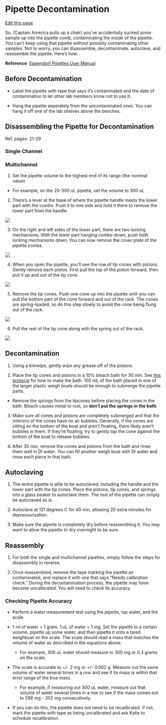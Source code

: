 # Pipette Decontamination

[Edit this page](https://drk-lo.github.io/lotterhoslabprotocols/molecprot_pipettedecontamination.html)

So, (Captain America pulls up a chair) you've accidentally sucked some sample up into the pipette comb, contaminating the inside of the pipette. You can't keep using that pipette without possbily contaminating other samples. Not to worry, you can disassemble, decontaminate, autoclave, and reassemble the pipette. Here's how.

**Reference**: [Eppendorf Pipettes User Manual](https://www.eppendorf.com/product-media/doc/en/186591/Eppendorf_Liquid-Handling_Operating-manual_Research-plus_Eppendorf-Research-plus.pdf)

## Before Decontamination

- Label the pipette with tape that says it's contaminated and the date of contamination to let other lab members know not to use it.

- Hang the pipette seperately from the uncontaminated ones. You can hang it off one of the lab shelves above the benches.

## Disassembling the Pipette for Decontamination

Ref. pages: 21-29

### Single Channel



### Multichannel 

1. Set the pipette volume to the highest end of its range (the nominal value)

  - For example, on the 20-300 uL pipette, set the volume to 300 uL

2. There's a lever at the base of where the pipette handle meets the lower part with the combs. Push it to one side and hold it there to remove the lower part from the handle.

![](img/rem_low.png)

3. On the right and left sides of the lower part, there are two locking mechanisms. With the lower part hanging combs-down, push both locking mechanisms down. You can now remove the cover plate of the pipette combs.

![](img/open_low.png)

4. When you open the pipette, you'll see the row of tip cones with pistons. Gently remove each piston. First pull the top of the piston forward, then pull it up and out of the tip cone.

![](img/rem_piston.png)

5. Remove the tip cones. Push one cone up into the pipette until you can pull the bottom part of the cone forward and out of the rack. The cones are spring-loaded, so do this step slowly to avoid the cone being flung out of the rack.

![](img/rem_tipcone.png)

6. Pull the rest of the tip cone along with the spring out of the rack.

![](img/rem_tipcone2.png)

## Decontamination

1. Using a kimwipe, gently wipe any grease off of the pistons.

2. Place the tip cones and pistons in a 10% bleach bath for 30 min. See [this protocol](https://drk-lo.github.io/lotterhoslabprotocols/molecprot_solutionrecipes.html) for how to make the bath. 100 mL of the bath placed in one of the larger plastic weigh boats should be enough to submerge the pipette parts.

  - Remove the springs from the tipcones before placing the cones in the bath. Bleach causes metal to rust, so **don't put the springs in the bath**.

3. Make sure all cones and pistons are completely submerged and that the interiors of the cones have no air bubbles. Generally, if the cones are sitting on the bottom of the boat and aren't floating, there likely aren't bubbles in them. If they're floating, try to gently tap the cone against the bottom of the boat to release bubbles.

4. After 30 min, remove the cones and pistons from the bath and rinse them well in DI water. You can fill another weigh boat with DI water and rinse each piece in that bath. 

## Autoclaving

1. The entire pipette is able to be autoclaved, including the handle and the lower part with the tip cones. Place the pistons, tip cones, and springs into a glass beaker to autoclave them. The rest of the pipette can simply be autoclaved as is.

2. Autoclave at 121 degrees C for 40 min, allowing 20 extra minutes for depressurization.

3. Make sure the pipette is completely dry before reassembling it. You may want to allow the pipette to dry overnight to be sure.

## Reassembly

1. For both the single and multichannel pipettes, simply follow the steps for disassembly in reverse.

2. Once reassembled, remove the tape marking the pipette as contaminated, and replace it with one that says "Needs calibration check." During the decontamination process, the pipette may have become uncalibrated. You will need to check its accuracy.

### Checking Pipette Accuracy

- Perform a water measurement test using the pipette, tap water, and the scale.

- 1 ml of water = 1 gram. 1 uL of water = 1 mg. Set the pipette to a certain volume, pipette up some water, and then pipette it onto a tared weighboat on the scale. The scale should read a mass that matches the volume of water as described in the equations above.

   - For example, 300 uL water should measure to 300 mg or 0.3 grams on the scale.

- The scale is accurate to +/- 2 mg or +/- 0.002 g. Measure out the same volume of water several times in a row and see if its mass is within that error range of the true mass.

  - For example, if measuring out 300 uL water, measure out that volume of water several times in a row to see if the mass comes out to 298 mg - 302 mg consecutively.

- If you can do this, the pipette does not need to be recalibrated. If not, mark the pipette with tape as being uncalibrated and ask Katie to schedule recalibration.

